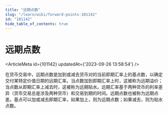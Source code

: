 ```yaml
---
title: "远期点数"
slug: "/learn/wiki/forward-points-101142"
id: "101142"
hide_table_of_contents: true
---
```



# 远期点数

<ArticleMeta id={101142} updatedAt={'2023-09-26 13:58:54'} />
<div className='border-solid border-b border-t-0 my-4 border-[var(--ifm-color-gray-300)]' />

在货币交易中，远期点数是加到或减去货币对的当前即期汇率上的基点数，以确定交付某特定价值日期的远期汇率。当点数加到即期汇率上时，这被称为远期溢价；当点数从即期汇率上减去时，这被称为远期贴水。远期汇率基于两种货币的利率差异（货币交易总是涉及两种货币）和交易到期的时间。远期点数也被称为远期点差。基点可以加或减去即期汇率，如果加上，则为远期点数；如果减去，则为贴水点数。
